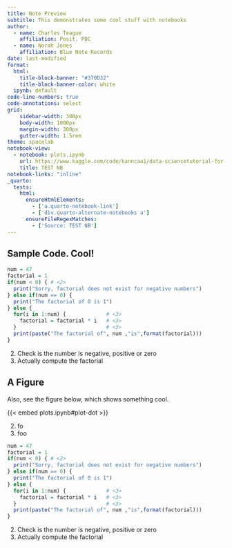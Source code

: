 ```yaml
---
title: Note Preview
subtitle: This demonstrates some cool stuff with notebooks
author:
  - name: Charles Teague
    affiliation: Posit, PBC
  - name: Norah Jones
    affiliation: Blue Note Records
date: last-modified
format:
  html:
    title-block-banner: "#370D32"
    title-block-banner-color: white
  ipynb: default
code-line-numbers: true
code-annotations: select
grid:
    sidebar-width: 300px
    body-width: 1000px
    margin-width: 300px
    gutter-width: 1.5rem
theme: spacelab
notebook-view:
  - notebook: plots.ipynb 
    url: https://www.kaggle.com/code/kanncaa1/data-sciencetutorial-for-beginners
    title: TEST NB
notebook-links: "inline"
_quarto:
  tests:
    html:
      ensureHtmlElements:
        - ['a.quarto-notebook-link']
        - ['div.quarto-alternate-notebooks a']
      ensureFileRegexMatches:
        - ['Source: TEST NB']
---
```


## Sample Code. Cool!

```r
num = 47
factorial = 1
if(num < 0) { # <2>
  print("Sorry, factorial does not exist for negative numbers")
} else if(num == 0) {
  print("The factorial of 0 is 1")
} else {
  for(i in 1:num) {             # <3>
    factorial = factorial * i   # <3>
  }                             # <3>
  print(paste("The factorial of", num ,"is",format(factorial)))
}
```

2. Check is the number is negative, positive or zero
3. Actually compute the factorial

## A Figure

Also, see the figure below, which shows something cool.

{{< embed plots.ipynb#plot-dot >}}

2. fo
3. foo

```r
num = 47
factorial = 1
if(num < 0) { # <2>
  print("Sorry, factorial does not exist for negative numbers")
} else if(num == 0) {
  print("The factorial of 0 is 1")
} else {
  for(i in 1:num) {             # <3>
    factorial = factorial * i   # <3>
  }                             # <3>
  print(paste("The factorial of", num ,"is",format(factorial)))
}
```

2. Check is the number is negative, positive or zero
3. Actually compute the factorial
